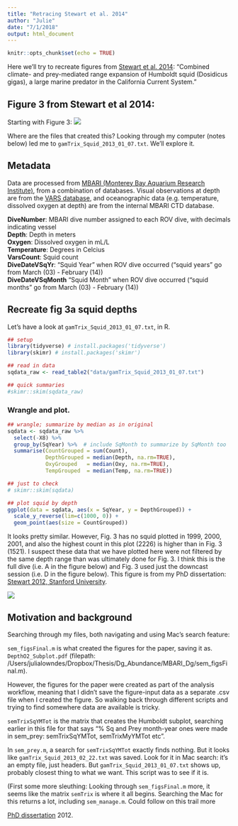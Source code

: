 ```yaml
---
title: "Retracing Stewart et al. 2014"
author: "Julie"
date: "7/1/2018"
output: html_document
---
```


```r
knitr::opts_chunk$set(echo = TRUE)
```

Here we'll try to recreate figures from [Stewart et al. 2014](http://onlinelibrary.wiley.com/doi/10.1111/gcb.12502/abstract): "Combined climate- and prey-mediated range expansion of Humboldt squid (Dosidicus gigas), a large marine predator in the California Current System."

## Figure 3 from Stewart et al 2014:

Starting with Figure 3:
![](img/Stewart_et_al_2014_Fig3.png)

Where are the files that created this? Looking through my computer (notes below) led me to `gamTrix_Squid_2013_01_07.txt`. We'll explore it.

## Metadata 

Data are processed from [MBARI (Monterey Bay Aquarium Research Institute)](https://www.mbari.org), from a combination of databases. Visual observations at depth are from the [VARS database](https://www.mbari.org/products/research-software/video-annotation-and-reference-system-vars/), and oceanographic data (e.g. temperature, dissolved oxygen at depth) are from the internal MBARI CTD database. 

**DiveNumber**: MBARI dive number assigned to each ROV dive, with decimals indicating vessel  
**Depth**: Depth in meters   
**Oxygen**: Dissolved oxygen in mL/L  
**Temperature**: Degrees in Celcius  
**VarsCount**: Squid count  
**DiveDateVSqYr**: "Squid Year" when ROV dive occurred ("squid years" go from March (03) - February (14))  
**DiveDateVSqMonth** "Squid Month" when ROV dive occurred ("squid months" go from March (03) - February   (14))


## Recreate fig 3a squid depths

Let's have a look at `gamTrix_Squid_2013_01_07.txt`, in R.

```r
## setup
library(tidyverse) # install.packages('tidyverse')
library(skimr) # install.packages('skimr')

## read in data
sqdata_raw <- read_table2("data/gamTrix_Squid_2013_01_07.txt")

## quick summaries
#skimr::skim(sqdata_raw)
```

### Wrangle and plot. 

<!---
According to `sem_figsFinal.m`, errorbars were calculated by: 
`errorbar(semTrixSqYrUni, Lo_median_q_nY(:,1), abs(Lo_median_q_nY(:,2)-Lo_median_q_nY(:,1)), abs(Lo_median_q_nY(:,3)-Lo_median_q_nY(:,1)), 'c', 'linewidth', 2)`
--->

```r
## wrangle; summarize by median as in original
sqdata <- sqdata_raw %>%
  select(-X8) %>%
  group_by(SqYear) %>%  # include SqMonth to summarize by SqMonth too
  summarise(CountGrouped = sum(Count),
            DepthGrouped = median(Depth, na.rm=TRUE),
            OxyGrouped   = median(Oxy, na.rm=TRUE),
            TempGrouped  = median(Temp, na.rm=TRUE))

## just to check
# skimr::skim(sqdata)

## plot squid by depth
ggplot(data = sqdata, aes(x = SqYear, y = DepthGrouped)) +
  scale_y_reverse(lim=c(1000, 0)) +
  geom_point(aes(size = CountGrouped))
```

It looks pretty similar. However, Fig. 3 has no squid plotted in 1999, 2000, 2001, and also the highest count in this plot (2226) is higher than in Fig. 3 (1521). I suspect these data that we have plotted here were not filtered by the same depth range than was ultimately done for Fig. 3. I think this is the full dive (i.e. A in the figure below) and Fig. 3 used just the downcast session (i.e. D in the figure below). This figure is from my PhD dissertation: [Stewart 2012, Stanford University](https://purl.stanford.edu/pb685tk3754).

![](img/Stewart_2012_Fig4-1.png)


## Motivation and background


Searching through my files, both navigating and using Mac's search feature:

`sem_figsFinal.m` is what created the figures for the paper, saving it as. `DepthO2_Subplot.pdf` (filepath: /Users/julialowndes/Dropbox/Thesis/Dg_Abundance/MBARI_Dg/sem_figsFinal.m).

However, the figures for the paper were created as part of the analysis workflow, meaning that I didn't save the figure-input data as a separate .csv file when I created the figure. So walking back through different scripts and trying to find somewhere data are available is tricky.

`semTrixSqYMTot` is the matrix that creates the Humboldt subplot, searching earlier in this file for that says "% Sq and Prey month-year ones were made in sem_prey: semTrixSqYMTot, semTrixMyYMTot etc".

In `sem_prey.m`, a search for `semTrixSqYMTot` exactly finds nothing. But it looks like `gamTrix_Squid_2013_02_22.txt` was saved. Look for it in Mac search: it's an empty file, just headers. But `gamTrix_Squid_2013_01_07.txt` shows up, probably closest thing to what we want. This script was to see if it is. 

(First some more sleuthing: Looking through `sem_figsFinal.m` more, it seems like the matrix `semTrix` is where it all begins. Searching the Mac for this returns a lot, including `sem_manage.m`. Could follow on this trail more


[PhD dissertation](https://purl.stanford.edu/pb685tk3754) 2012.
